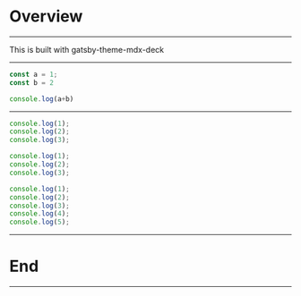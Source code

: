 

# Overview

---

This is built with gatsby-theme-mdx-deck

---

```js
const a = 1;
const b = 2

console.log(a+b)

```

---

<CodeSurfer>

```js
console.log(1);
console.log(2);
console.log(3);
```

```js 1
console.log(1);
console.log(2);
console.log(3);
```

```js
console.log(1);
console.log(2);
console.log(3);
console.log(4);
console.log(5);
```

</CodeSurfer>

---

# End

---
